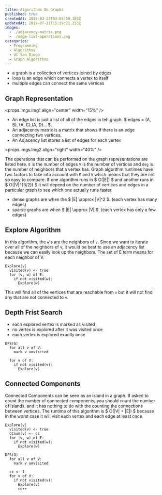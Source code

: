 ```yaml
---
title: Algorithms On Graphs
published: true
createdAt: 2019-03-23T03:05:59.389Z
updatedAt: 2019-07-21T15:19:21.253Z
images:
  - ./adjacency-matrix.png
  - ./edge-list-operations.png
categories:
  - Programming
  - Algorithms
  - UC San Diego
  - Graph Algorithms
---
```


- a graph is a collection of vertices joined by edges
- loop is an edge which connects a vertex to itself
- multiple edges can connect the same vertices

## Graph Representation

<props.imgs.Img1 align="center" width="15%" />

- An edge list is just a list of all of the edges in teh graph. $ edges = (A, B), (A, C),(A, D)... $.
- An adjacency matrix is a matrix that shows if there is an edge connecting two vertices.
- An Adjacency list stores a list of edges for each vertex

<props.imgs.Img2 align="right" width="40%" />

The operations that can be performed on the graph representations are listed here. `E` is the number of edges `V` is the
number of vertices and `deg` is the number of neighbors that a vertex has. Graph algorithm runtimes have two factors to
take into account with `E` and `V` which means that they are not so easy to compare. If one algorithm
runs in $ O(|E|) $ and another runs in $ O(|V|^{3/2}) $ it will depend on the number of
vertices and edges in a particular graph to see which one actually runs faster.

- dense graphs are when the $ |E| \approx |V|^2 $. (each vertex has many edges)
- sparse graphs are when $ |E| \approx |V| $. (each vertex has only a few edges)

## Explore Algorithm

In this algorithm, the `w`'s are the neighbors of `v`. Since we want to iterate over all of the neighbors of v, it would
be best to use an adjacency list because we can easily look up the neighbors. The set of E term means for each neighbor
of V.

```text
Explore(v)
  visited(v) <- true
  for (v, w) of E:
    if not visited(w):
      Explore(w)
```

This will find all of the vertices that are reachable from `v` but it will not find any that are not connected to `v`.

## Depth Frist Search

- each explored vertex is marked as visited
- no vertex is explored after it was visited once
- each vertex is explored exactly once

```text
DFS(G)
  for all v of V:
    mark v unvisited

  for v of V:
    if not visited(v):
      Explore(v)
```

## Connected Components

Connected Components can be seen as an island in a graph. If asked to count the number of connected components, you
should count the number of islands, and it has nothing to do with the counting the connections between vertices. The
runtime of this algorithm is $ O(|V| + |E|) $ because in the worst case it will visit each vertex and
each edge at least once.

```text
Explore(v)
  visited(v) <- true
  CCnum(v) <- cc
  for (v, w) of E:
    if not visited(w):
      Explore(w)
```

```text
DFS(G)
  for all v of V:
    mark v unvisited

  cc <- 1
  for v of V:
    if not visited(v):
      Explore(v)
      cc++
```
